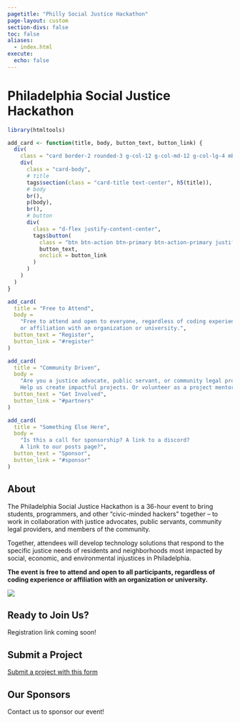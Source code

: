 ```yaml
---
pagetitle: "Philly Social Justice Hackathon"
page-layout: custom
section-divs: false
toc: false
aliases:
  - index.html
execute: 
  echo: false
---
```


::: {.hero-banner .text-center}

<h1 class="text-center hero-title">
Philadelphia Social Justice Hackathon
</h1>

:::

```r
library(htmltools)

add_card <- function(title, body, button_text, button_link) {
  div(
    class = "card border-2 rounded-3 g-col-12 g-col-md-12 g-col-lg-4 mb-2",
    div(
      class = "card-body",
      # title
      tags$section(class = "card-title text-center", h5(title)),
      # body
      br(),
      p(body),
      br(),
      # button
      div(
        class = "d-flex justify-content-center",
        tags$button(
          class = "btn btn-action btn-primary btn-action-primary justify-content-center",
          button_text,
          onclick = button_link
        )
      )
    )
  )
}
```

:::::: {.content-block .hero-banner-cta}

::: {.list .grid}
```r
add_card(
  title = "Free to Attend", 
  body = 
    "Free to attend and open to everyone, regardless of coding experience 
    or affiliation with an organization or university.", 
  button_text = "Register", 
  button_link = "#register"
)
```

```r
add_card(
  title = "Community Driven", 
  body = 
    "Are you a justice advocate, public servant, or community legal provider?
    Help us create impactful projects. Or volunteer as a project mentor.", 
  button_text = "Get Involved", 
  button_link = "#partners"
) 
```

```r
add_card(
  title = "Something Else Here", 
  body = 
    "Is this a call for sponsorship? A link to a discord? 
    A link to our posts page?", 
  button_text = "Sponsor", 
  button_link = "#sponsor"
) 
```
:::

::::::

<!-- /HERO BANNER -->

:::::: {.content-block}

## About

::: {.grid}

::: {.g-col-lg-8 .g-col-12}

The Philadelphia Social Justice Hackathon is a 36-hour event to bring students, programmers, and other “civic-minded hackers” together – to work in collaboration with justice advocates, public servants, community legal providers, and members of the community.

Together, attendees will develop technology solutions that respond to the specific justice needs of residents and neighborhoods most impacted by social, economic, and environmental injustices in Philadelphia.

**The event is free to attend and open to all participants, regardless of coding experience or affiliation with an organization or university.**

:::

:::{.g-col-lg-4 .g-col-8 .g-start-3}
![](assets/about-page_hero-bg-img-1.jpeg)
:::

:::

## Ready to Join Us? {#register}

Registration link coming soon!

## Submit a Project

[Submit a project with this form](http://tinyurl.com/sjhphlchallenge)

## Our Sponsors {#sponsors}

Contact us to sponsor our event!

::::::
